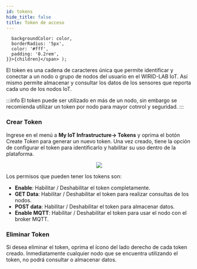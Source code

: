 ```yaml
---
id: tokens
hide_title: false
title: Token de acceso
---
```


      backgroundColor: color,
      borderRadius: '5px',
      color: '#fff',
      padding: '0.2rem',
    }}>{children}</span> );



El token es una cadena de caracteres única que permite identificar y conectar a un nodo o grupo de nodos  del usuario en el WIRID-LAB IoT.  Así mismo permite almacenar y consultar los datos de los sensores que reporta cada uno de los nodos IoT.

:::info
 El token puede ser utilizado en más de un nodo, sin embargo se recomienda utilizar un token por nodo para mayor cotnrol y seguridad.
:::



### Crear Token

Ingrese en el menú a **My IoT Infrastructure-> Tokens** y oprima el botón  <Highlight color="#4caf50">Create Token</Highlight>  para generar un nuevo token. Una vez creado, tiene la opción de configurar el token para identificarlo y habilitar su uso dentro de la plataforma.



<div align="center" style={{margin: '20px'}}>
<img src={require('./img/create-token.png').default}  align="center"/>
</div>

Los permisos que pueden tener los tokens son:

- **Enable**: Habilitar / Deshabilitar el token completamente.
- **GET Data**: Habilitar / Deshabilitar el token para realizar consultas de los nodos.
- **POST data**: Habilitar / Deshabilitar el token para almacenar datos.
- **Enable MQTT**: Habilitar / Deshabilitar el token para usar el nodo con  el broker MQTT. 


### Eliminar Token

Si desea eliminar el token, oprima el ícono del lado derecho de cada token creado. Inmediatamente cualquier nodo que se encuentra utilizando el token, no podrá consultar o almacenar datos.


